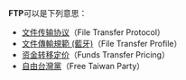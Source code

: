 '''FTP'''可以是下列意思：

* [[文件传输协议|文件传输协议]]（File Transfer Protocol）
*[[文件傳輸規範_(藍牙)|文件傳輸規範 (藍牙)]]（File Transfer Profile）
* [[资金转移定价|资金转移定价]]（Funds Transfer Pricing）
* [[自由台灣黨|自由台灣黨]]（Free Taiwan Party）

{{dab|Cat=三字拉丁字母缩写消歧义}}